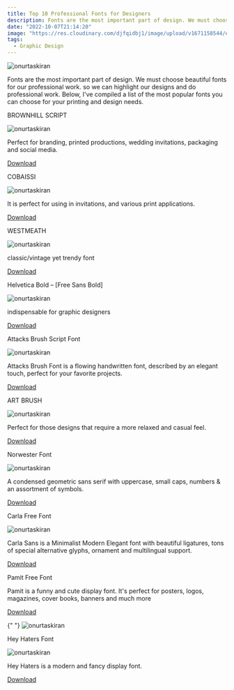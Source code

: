```yaml
---
title: Top 10 Professional Fonts for Designers
description: Fonts are the most important part of design. We must choose beautiful fonts for our professional work. so we can highlight our designs and do professional work.
date: "2022-10-07T21:14:20"
image: "https://res.cloudinary.com/djfqidbj1/image/upload/v1671158544/eqjikidmeqsydidvsvdw.jpg"
tags:
  - Graphic Design
---
```


<img
  className="w-full rounded-xl"
  src="https://res.cloudinary.com/djfqidbj1/image/upload/v1671158544/eqjikidmeqsydidvsvdw.jpg"
  alt="onurtaskiran"
/>

Fonts are the most important part of design. We must choose beautiful fonts for our professional work. so we can highlight our designs and do professional work. Below, I've compiled a list of the most popular fonts you can choose for your printing and design needs.

BROWNHILL SCRIPT

<img
  className="w-full rounded-xl"
  src="https://res.cloudinary.com/djfqidbj1/image/upload/v1704655162/mcv9tjdr4uzfkf1azgnt.jpg"
  alt="onurtaskiran"
/>

Perfect for branding, printed productions, wedding invitations, packaging and social media.

<a href="https://pixelbuddha.net/fonts/brownhill-script">Download</a>

COBAISSI

<img
  className="w-full rounded-xl"
  src="https://res.cloudinary.com/djfqidbj1/image/upload/v1704655162/ot1drhfb9dvqhmznz7u4.jpg"
  alt="onurtaskiran"
/>

It is perfect for using in invitations, and various print applications.

<a href="https://unblast.com/cobaissi-serif-typeface/">Download</a>

WESTMEATH

<img
  className="w-full rounded-xl"
  src="https://res.cloudinary.com/djfqidbj1/image/upload/v1704655162/vupkbzvbrpc7mgmjayih.jpg"
  alt="onurtaskiran"
/>

classic/vintage yet trendy font

<a href="https://www.1001fonts.com/westmeath-font.html">Download</a>

Helvetica Bold – [Free Sans Bold]

<img
  className="w-full rounded-xl"
  src="https://res.cloudinary.com/djfqidbj1/image/upload/v1704655162/luvjcuhzxnhjwsckjyy8.png"
  alt="onurtaskiran"
/>

indispensable for graphic designers

<a href="https://www.dafontfree.io/helvetica-font-free/">Download</a>

Attacks Brush Script Font

<img
  className="w-full rounded-xl"
  src="https://res.cloudinary.com/djfqidbj1/image/upload/v1704655162/jc01ypoezl3np9gcpf4k.jpg"
  alt="onurtaskiran"
/>

Attacks Brush Font is a flowing handwritten font, described by an elegant touch, perfect for your favorite projects.

<a href="https://www.dafontfree.io/attacks-brush-font/">Download</a>

ART BRUSH

<img
  className="w-full rounded-xl"
  src="https://res.cloudinary.com/djfqidbj1/image/upload/v1704655162/dfqbn6xtksorydrtwzu4.jpg"
  alt="onurtaskiran"
/>

Perfect for those designs that require a more relaxed and casual feel.

<a href="https://www.dafont.com/artbrush.font?l[]=10&l[]=1">Download</a>

Norwester Font

<img
  className="w-full rounded-xl"
  src="https://onurtaskiran.com/images/posts/Norwester%20F-fonts.jpg"
  alt="onurtaskiran"
/>

A condensed geometric sans serif with uppercase, small caps, numbers & an assortment of symbols.

<a href="https://jamiewilson.io/norwester/">Download</a>

Carla Free Font

<img
  className="w-full rounded-xl"
  src="https://res.cloudinary.com/djfqidbj1/image/upload/v1704655162/jrwvdqm3n4ynpuigksml.jpg"
  alt="onurtaskiran"
/>

Carla Sans is a Minimalist Modern Elegant font with beautiful ligatures, tons of special alternative glyphs, ornament and multilingual support.

<a href="https://dafontfile.com/carla-font/">Download</a>

Pamit Free Font

Pamit is a funny and cute display font. It's perfect for posters, logos, magazines, cover books, banners and much more

<a href="https://www.dafont.com/pamit.font">Download</a>

{" "}
<img
  className="w-full rounded-xl"
  src="https://res.cloudinary.com/djfqidbj1/image/upload/v1704655162/xpg8gpzymmjb3be51eez.png"
  alt="onurtaskiran"
/>

Hey Haters Font

<img
  className="w-full rounded-xl"
  src="https://res.cloudinary.com/djfqidbj1/image/upload/v1704655162/z6t3wofocnxtglcbxvx9.jpg"
  alt="onurtaskiran"
/>

Hey Haters is a modern and fancy display font.

<a href="https://www.dafont.com/hey-haters.font">Download</a>
